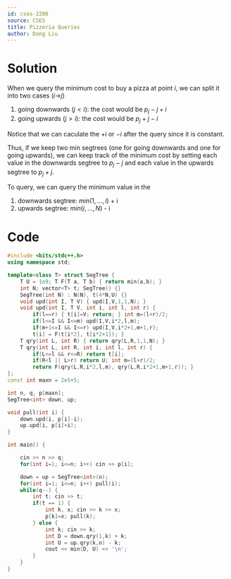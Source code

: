 ```yaml
---
id: cses-2206
source: CSES
title: Pizzeria Queries
author: Dong Liu
---
```


# Solution

When we query the minimum cost to buy a pizza at point $i$, we can split it into two cases ($i$$\rightarrow$$j$)
1. going downwards ($j < i$): the cost would be $p_j-j+i$
2. going upwards ($j > i$): the cost would be $p_j+j-i$

Notice that we can caculate the $+i$ or $-i$ after the query since it is constant.

Thus, if we keep two min segtrees (one for going downwards and one for going upwards), we can keep track of the minimum cost by setting each value in the downwards segtree to $p_j-j$ and each value in the upwards segtree to $p_j+j$.

To query, we can query the minimum value in the
1. downwards segtree: $min(1,\dots,i)$ + i
2. upwards segtree: $min(i,\dots,N)$ - i

# Code

<LanguageSection>

<CPPSection>

```cpp
#include <bits/stdc++.h>
using namespace std;

template<class T> struct SegTree {
	T U = 1e9; T F(T a, T b) { return min(a,b); }
	int N; vector<T> t; SegTree() {}
	SegTree(int N) : N(N), t(4*N,U) {}
	void upd(int I, T V) { upd(I,V,1,1,N); }
	void upd(int I, T V, int i, int l, int r) {
		if(l==r) { t[i]=V; return; } int m=(l+r)/2;
		if(l<=I && I<=m) upd(I,V,i*2,l,m);
		if(m+1<=I && I<=r) upd(I,V,i*2+1,m+1,r);
		t[i] = F(t[i*2], t[i*2+1]); }
	T qry(int L, int R) { return qry(L,R,1,1,N); }
	T qry(int L, int R, int i, int l, int r) {
		if(L<=l && r<=R) return t[i];
		if(R<l || L>r) return U; int m=(l+r)/2;
		return F(qry(L,R,i*2,l,m), qry(L,R,i*2+1,m+1,r)); }
};
const int maxn = 2e5+5;

int n, q, p[maxn];
SegTree<int> down, up;

void pull(int i) {
	down.upd(i, p[i]-i);
	up.upd(i, p[i]+i);
}

int main() {

	cin >> n >> q;
	for(int i=1; i<=n; i++) cin >> p[i];

	down = up = SegTree<int>(n);
	for(int i=1; i<=n; i++) pull(i);
	while(q--) {
		int t; cin >> t;
		if(t == 1) {
			int k, x; cin >> k >> x;
			p[k]=x; pull(k);
		} else {
			int k; cin >> k;
			int D = down.qry(1,k) + k;
			int U = up.qry(k,n) - k;
			cout << min(D, U) << '\n';
		}
	}
}
```

</CPPSection>

</LanguageSection>
